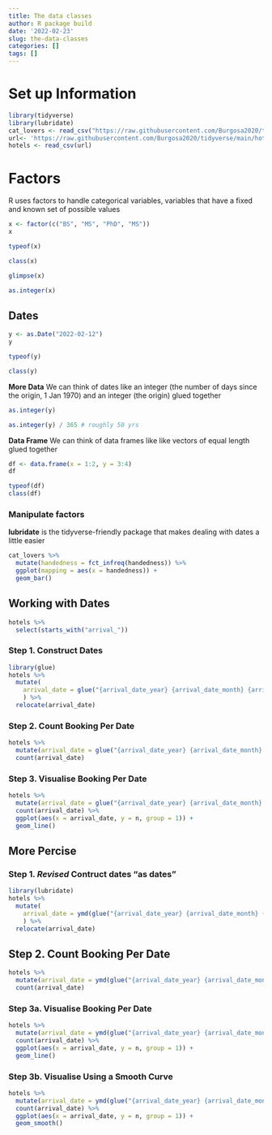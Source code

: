 ```yaml
---
title: The data classes
author: R package build
date: '2022-02-23'
slug: the-data-classes
categories: []
tags: []
---
```

# Set up Information

```r
library(tidyverse)
library(lubridate)
cat_lovers <- read_csv("https://raw.githubusercontent.com/Burgosa2020/tidyverse/main/cat-lovers.csv")
url<- 'https://raw.githubusercontent.com/Burgosa2020/tidyverse/main/hotels.csv'
hotels <- read_csv(url)

```

# Factors
R uses factors to handle categorical variables, variables that have a fixed and known set of possible values
```r
x <- factor(c("BS", "MS", "PhD", "MS"))
x
```

```r
typeof(x)
```
```r
class(x)
```

```r
glimpse(x)
```
```r
as.integer(x)
```
## Dates

```r
y <- as.Date("2022-02-12")
y
```
```r
typeof(y)
```
```r
class(y)
```
**More Data** 
We can think of dates like an integer (the number of days since the origin, 1 Jan 1970) and an integer (the origin) glued together

```r
as.integer(y)
```
```r
as.integer(y) / 365 # roughly 50 yrs
```
**Data Frame**
We can think of data frames like like vectors of equal length glued together
```r
df <- data.frame(x = 1:2, y = 3:4)
df
```
```r
typeof(df)
class(df)
```
### Manipulate factors
**lubridate** is the tidyverse-friendly package that makes dealing with dates a little easier
```r
cat_lovers %>%
  mutate(handedness = fct_infreq(handedness)) %>%
  ggplot(mapping = aes(x = handedness)) +
  geom_bar()
```

## Working with Dates

```r
hotels %>%
  select(starts_with("arrival_"))
```

### Step 1. Construct Dates

```r
library(glue)
hotels %>%
  mutate(
    arrival_date = glue("{arrival_date_year} {arrival_date_month} {arrival_date_day_of_month}")
    ) %>% 
  relocate(arrival_date)
```
### Step 2. Count Booking Per Date

```r
hotels %>%
  mutate(arrival_date = glue("{arrival_date_year} {arrival_date_month} {arrival_date_day_of_month}")) %>%
  count(arrival_date)
```

### Step 3. Visualise Booking Per Date

```r
hotels %>%
  mutate(arrival_date = glue("{arrival_date_year} {arrival_date_month} {arrival_date_day_of_month}")) %>%
  count(arrival_date) %>%
  ggplot(aes(x = arrival_date, y = n, group = 1)) +
  geom_line()
```

## More Percise


### Step 1. *Revised* Contruct dates "as dates"
```r
library(lubridate)
hotels %>%
  mutate(
    arrival_date = ymd(glue("{arrival_date_year} {arrival_date_month} {arrival_date_day_of_month}"))
    ) %>% 
  relocate(arrival_date)
```

## Step 2.  Count Booking Per Date
```r
hotels %>%
  mutate(arrival_date = ymd(glue("{arrival_date_year} {arrival_date_month} {arrival_date_day_of_month}"))) %>% 
  count(arrival_date)

```

### Step 3a.  Visualise Booking Per Date

```r
hotels %>%
  mutate(arrival_date = ymd(glue("{arrival_date_year} {arrival_date_month} {arrival_date_day_of_month}"))) %>% 
  count(arrival_date) %>%
  ggplot(aes(x = arrival_date, y = n, group = 1)) +
  geom_line()
```

### Step 3b.  Visualise Using a Smooth Curve

```r
hotels %>%
  mutate(arrival_date = ymd(glue("{arrival_date_year} {arrival_date_month} {arrival_date_day_of_month}"))) %>% 
  count(arrival_date) %>%
  ggplot(aes(x = arrival_date, y = n, group = 1)) +
  geom_smooth()
```










